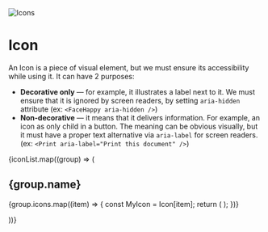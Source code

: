 
<style>
  {`
    .spacer {
      height: 24px
    }
  `}
</style>

<img src={Cover} alt="Icons" />

<div className="spacer" />

# Icon

An Icon is a piece of visual element, but we must ensure its accessibility while using it. It can have 2 purposes:

- **Decorative only** — for example, it illustrates a label next to it. We must ensure that it is ignored by screen readers, by setting `aria-hidden` attribute (ex: `<FaceHappy aria-hidden />`)
- **Non-decorative** — it means that it delivers information. For example, an icon as only child in a button. The meaning can be obvious visually, but it must have a proper text alternative via `aria-label` for screen readers. (ex: `<Print aria-label="Print this document" />`)

<div className="spacer" />

{iconList.map((group) => (

<div key={group.name}>
  <h2 style={{ marginTop: 32, marginBottom: 24 }}>{group.name}</h2>
  <IconGallery>
    {group.icons.map((item) => {
      const MyIcon = Icon[item];
      return (
        <IconItem key={item} name={item}>
          <MyIcon />
        </IconItem>
      );
    })}
  </IconGallery>
</div>

))}
